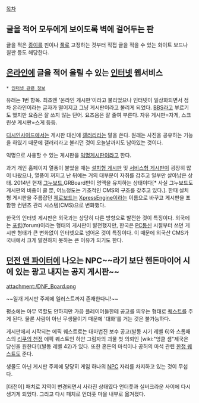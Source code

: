 [[목차]]
== 글을 적어 모두에게 보이도록 벽에 걸어두는 판 == 
글을 적은 [[종이]]를 핀이나 [[풀]]로 고정하는 것부터 직접 글을 적을 수 있는 화이트 보드나 칠판 등도 해당한다.

== [[온라인]]에 글을 적어 올릴 수 있는 [[인터넷]] 웹서비스 ==
 * [[인터넷 관련 정보]]

유래는 1번 항목. 최초엔 '온라인 게시판'이라고 불리었으나 인터넷이 일상화되면서 점차 온라인이라는 글자가 떨어지고 그냥 게시판이라고 불리게 되었다. [[BBS]]라고 부르기도 했지만 요즘은 잘 쓰지 않는 단어. 요즈음은 잘 줄여 부른다. 자유 게시판=자게, 스크린샷 게시판=스게 등등.

[[디시인사이드]]에서는 게시판 대신에 [[갤러리]]라는 말을 쓴다. 원래는 사진을 공유하는 기능을 하였기 때문에 갤러리라고 불리던 것이 오늘날까지도 남아있는 것이다.

익명으로 사용할 수 있는 게시판을 [[익명게시판]]이라고 한다.

과거 개인 홈페이지 열풍이 불었을 때는 [[설치형 게시판]] 및 [[서비스형 게시판]]이 굉장히 많이 나왔으나, 열풍이 꺼지고 난 뒤에는 거의 대부분이 자취를 감추고 일부만 살아남은 상태. 2014년 현재 [[그누보드]],GRBoard만이 명맥을 유지하는 상태이다[* 사실 그누보드도 게시판의 비중이 클 뿐, 어느정도는 기초적인 CMS의 구조를 갖추고 있다.]. 한때 설치형 게시판을 주름잡던 [[제로보드]]는 [[XpressEngine]]이라는 이름으로 바꾸고 게시판을 포함한 컨텐츠 관리 시스템(CMS)으로 변화했다.

한국의 인터넷 게시판은 외국과는 상당히 다른 방향으로 발전한 것이 특징이다. 외국에는 [[포럼]](forum)이라는 형태의 게시판이 발전했지만, 한국은 [[PC통신]] 시절부터 쓰던 게시판 형태가 큰 변화없이 인터넷으로 넘어온 것이 특징이다. 이 때문에 외국산 CMS가 국내에서 크게 발전하지 못하는 큰 이유가 되기도 한다. 

== [[던전 앤 파이터]]에 나오는 NPC~~라기 보단 헨돈마이어 시에 있는 광고 내지는 공지 게시판~~ ==
attachment:/DNF_Board.png

~~일개 게시판 주제에 일러스트까지 존재한다니!~~

평소에는 아무 역할도 안하지만 가끔 플레이어들한테 공고를 띄우는 형태로 [[퀘스트]]를 주게 된다. 물론 사람이 아닌 무생물이기 때문에 '대화'를 거는 것은 불가능하다.

게시판에서 시작되는 에픽 퀘스트로는 대마법진 보수 공고(발동 시기 레벨 6)와 스톰패스의 [[리쿠의 천정]] 에픽 퀘스트인 하얀 그림자의 괴물 첫 의뢰인 [wiki:"엉클 샘"제국은 당신을 원한다!](발동 레벨 42)가 있다. 또한 혼돈의 마석이나 공허의 마석 관련 [[한정 퀘스트]]도 준다.

생물도 아닌 게시판 주제에 당당히 게임 하나의 [[NPC]] 자리를 차지하고 있는 것이 무섭다.

[대전이] 패치로 지역이 변경되면서 사라진 상태였다 언더풋과 실버크라운 사이에 다시 생기게 되었다. 그리고 다시 패치로 언더풋 마을 내부로 옮겨졌다.
